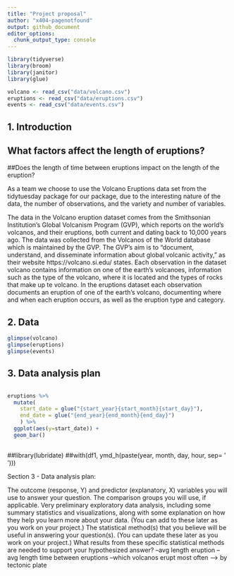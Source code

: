 ```yaml
---
title: "Project proposal"
author: "x404-pagenotfound"
output: github_document
editor_options: 
  chunk_output_type: console
---
```


```r
library(tidyverse)
library(broom)
library(janitor)
library(glue)
```

```r
volcano <- read_csv("data/volcano.csv")
eruptions <- read_csv("data/eruptions.csv")
events <- read_csv("data/events.csv")

```



## 1. Introduction
## What factors affect the length of eruptions?
##Does the length of time between eruptions impact on the length of the eruption?


As a team we choose to use the Volcano Eruptions data set from the tidytuesday package for our package, due to the interesting nature of the data, the number of observations, and the variety and number of variables. 

The data in the Volcano eruption dataset comes from the Smithsonian Institution's Global Volcanism Program (GVP), which reports on the world's volcanos, and their eruptions, both current and dating back to 10,000 years ago. The data was collected from the Volcanos of the World database which is maintained by the GVP. The GVP's aim is to "document, understand, and disseminate information about global volcanic activity," as their website https://volcano.si.edu/ states.
Each observation in the dataset volcano contains information on one of the earth's volcanoes, information such as the type of the volcano, where it is located and the types of rocks that make up te volcano. In the eruptions dataset each observation documents an eruption of one of the earth's volcano, documenting where and when each eruption occurs, as well as the eruption type and category.

## 2. Data


```r

glimpse(volcano)
glimpse(eruptions)
glimpse(events)

```


## 3. Data analysis plan
```r

```

```r
eruptions %>%
  mutate(
    start_date = glue("{start_year}{start_month}{start_day}"),
    end_date = glue("{end_year}{end_month}{end_day}")
    ) %>%
  ggplot(aes(y=start_date)) +
  geom_bar()
  
```
##library(lubridate)
##with(df1, ymd_h(paste(year, month, day, hour, sep= ' ')))

Section 3 - Data analysis plan:

The outcome (response, Y) and predictor (explanatory, X) variables you will use to answer your question.
The comparison groups you will use, if applicable.
Very preliminary exploratory data analysis, including some summary statistics and visualizations, along with some explanation on how they help you learn more about your data. (You can add to these later as you work on your project.)
The statistical method(s) that you believe will be useful in answering your question(s). (You can update these later as you work on your project.)
What results from these specific statistical methods are needed to support your hypothesized answer? 
--avg length eruption
--avg length time between eruptions
--which volcanos erupt most often --> by tectonic plate



